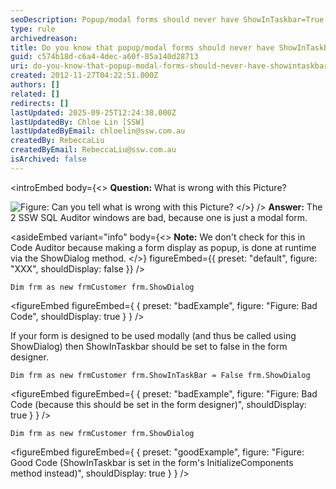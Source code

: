 ```yaml
---
seoDescription: Popup/modal forms should never have ShowInTaskbar=True as it can cause issues and make the form appear as a separate window.
type: rule
archivedreason:
title: Do you know that popup/modal forms should never have ShowInTaskbar=True?
guid: c574b18d-c6a4-4dec-a60f-85a140d28713
uri: do-you-know-that-popup-modal-forms-should-never-have-showintaskbar-true
created: 2012-11-27T04:22:51.000Z
authors: []
related: []
redirects: []
lastUpdated: 2025-09-25T12:24:38.000Z
lastUpdatedBy: Chloe Lin [SSW]
lastUpdatedByEmail: chloelin@ssw.com.au
createdBy: RebeccaLiu
createdByEmail: RebeccaLiu@ssw.com.au
isArchived: false
---
```


<introEmbed
  body={<>
**Question:** What is wrong with this Picture?

![Figure: Can you tell what is wrong with this Picture?](/ShowInTaskBar.jpg)
  </>}
/>
**Answer:** The 2 SSW SQL Auditor windows are bad, because one is just a modal form.


<asideEmbed
  variant="info"
  body={<>
    **Note:** We don't check for this in Code Auditor because making a form display as popup, is done at runtime via the ShowDialog method.
  </>}
  figureEmbed={{
    preset: "default",
    figure: "XXX",
    shouldDisplay: false
  }}
/>


```vbnet
Dim frm as new frmCustomer frm.ShowDialog
```
<figureEmbed figureEmbed={ {
  preset: "badExample",
  figure: "Figure: Bad Code",
  shouldDisplay: true
} } />


If your form is designed to be used modally (and thus be called using ShowDialog) then ShowInTaskbar should be set to false in the form designer.

```vbnet
Dim frm as new frmCustomer frm.ShowInTaskBar = False frm.ShowDialog
```
<figureEmbed figureEmbed={ {
  preset: "badExample",
  figure: "Figure: Bad Code (because this should be set in the form designer)",
  shouldDisplay: true
} } />


```vbnet
Dim frm as new frmCustomer frm.ShowDialog
```
<figureEmbed figureEmbed={ {
  preset: "goodExample",
  figure: "Figure: Good Code (ShowInTaskbar is set in the form's InitializeComponents method instead)",
  shouldDisplay: true
} } />
